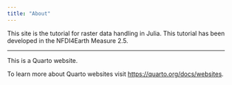 ```yaml
---
title: "About"
---
```


This site is the tutorial for raster data handling in Julia. 
This tutorial has been developed in the NFDI4Earth Measure 2.5.



---

This is a Quarto website.

To learn more about Quarto websites visit <https://quarto.org/docs/websites>.